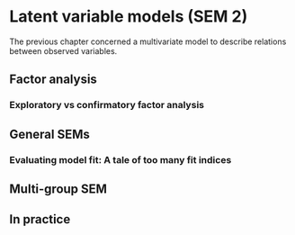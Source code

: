 # Latent variable models (SEM 2)

The previous chapter concerned a multivariate model to describe relations between observed variables.  

## Factor analysis

### Exploratory vs confirmatory factor analysis

## General SEMs

### Evaluating model fit: A tale of too many fit indices

## Multi-group SEM

## In practice